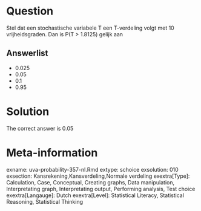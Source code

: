 Question
========

Stel dat een stochastische variabele T een T-verdeling volgt met 10 vrijheidsgraden. Dan is P(T > 1.8125) gelijk aan 

Answerlist
----------
* 0.025
* 0.05
* 0.1
* 0.95

Solution
========

The correct answer is  0.05 

Meta-information
================
exname: uva-probability-357-nl.Rmd 
extype: schoice 
exsolution: 010 
exsection: Kansrekening,Kansverdeling,Normale verdeling 
exextra[Type]: Calculation, Case, Conceptual, Creating graphs, Data manipulation, Interpretating graph, Interpretating output, Performing analysis, Test choice 
exextra[Langauge]: Dutch 
exextra[Level]: Statistical Literacy, Statistical Reasoning, Statistical Thinking 
